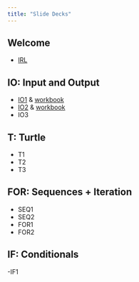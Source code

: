 ```yaml
---
title: "Slide Decks"
---
```

## Welcome
- [IRL](IRL.pdf)

## IO: Input and Output
- [IO1](IO1.pdf) & [workbook](/workbooks/1_algorithms.html)
- [IO2](IO2.pdf) & [workbook](/workbooks/2_variables.html)
- IO3

## T: Turtle
- T1
- T2
- T3

## FOR: Sequences + Iteration
- SEQ1
- SEQ2
- FOR1
- FOR2

## IF: Conditionals
-IF1

